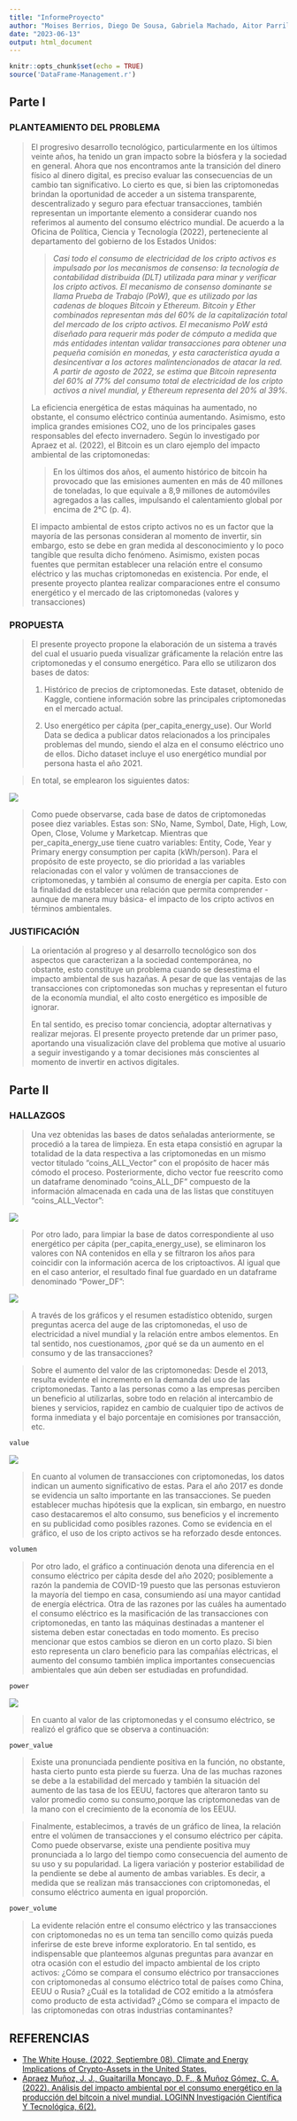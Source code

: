 ```yaml
---
title: "InformeProyecto"
author: "Moises Berrios, Diego De Sousa, Gabriela Machado, Aitor Parrilla"
date: "2023-06-13"
output: html_document
---
```


```r
knitr::opts_chunk$set(echo = TRUE)
source('DataFrame-Management.r')
```

## Parte I

### PLANTEAMIENTO DEL PROBLEMA

>El progresivo desarrollo tecnológico, particularmente en los últimos veinte años, ha tenido un gran impacto sobre la biósfera y la sociedad en general. Ahora que nos encontramos ante la transición del dinero físico al dinero digital, es preciso evaluar las consecuencias de un cambio tan significativo. 
>Lo cierto es que, si bien las criptomonedas brindan la oportunidad de acceder a un sistema transparente, descentralizado y seguro para efectuar transacciones, también representan un importante elemento a considerar cuando nos referimos al aumento del consumo eléctrico mundial. 
De acuerdo a la Oficina de Política, Ciencia y Tecnología (2022), perteneciente al departamento del gobierno de los Estados Unidos: 
>
>>*Casi todo el consumo de electricidad de los cripto activos es impulsado por los mecanismos de consenso: la tecnología de contabilidad distribuida (DLT) utilizada para minar y verificar los cripto activos. El mecanismo de consenso dominante se llama Prueba de Trabajo (PoW), que es utilizado por las cadenas de bloques Bitcoin y Ethereum. Bitcoin y Ether combinados representan más del 60% de la capitalización total del mercado de los cripto activos. El mecanismo PoW está diseñado para requerir más poder de cómputo a medida que más entidades intentan validar transacciones para obtener una pequeña comisión en monedas, y esta característica ayuda a desincentivar a los actores malintencionados de atacar la red. A partir de agosto de 2022, se estima que Bitcoin representa del 60% al 77% del consumo total de electricidad de los cripto activos a nivel mundial, y Ethereum representa del 20% al 39%.*
>
>La eficiencia energética de estas máquinas ha aumentado, no obstante, el consumo eléctrico continúa aumentando. Asimismo, esto implica grandes emisiones CO2, uno de los principales gases responsables del efecto invernadero. Según lo investigado por Apraez et al. (2022), el Bitcoin es un claro ejemplo del impacto ambiental de las criptomonedas: 
>
>> En  los  últimos  dos  años,  el  aumento  histórico  de bitcoin  ha  provocado  que  las emisiones aumenten en más de 40 millones de toneladas, lo que equivale a 8,9 millones de automóviles agregados a las calles, impulsando el calentamiento global por encima de 2°C (p. 4). 
>
>El impacto ambiental de estos cripto activos no es un factor que la mayoría de las personas consideran al momento de invertir, sin embargo, esto se debe en gran medida al desconocimiento y lo poco tangible que resulta dicho fenómeno. Asimismo, existen pocas fuentes que permitan establecer una relación entre el consumo eléctrico y las muchas criptomonedas en existencia. Por ende, el presente proyecto plantea realizar comparaciones entre el consumo energético y el mercado de las criptomonedas (valores y transacciones)



### PROPUESTA

>El presente proyecto propone la elaboración de un sistema a través del cual el usuario pueda visualizar gráficamente la relación entre las criptomonedas y el consumo energético. Para ello se utilizaron dos bases de datos: 
>
>1. Histórico de precios de criptomonedas. Este dataset, obtenido de Kaggle, contiene información sobre las principales criptomonedas en el mercado actual. 
>
>2. Uso energético per cápita (per_capita_energy_use). Our World Data se dedica a publicar datos relacionados a los principales problemas del mundo, siendo el alza en el consumo eléctrico uno de ellos. Dicho dataset incluye el uso energético mundial por persona hasta el año 2021.  

>En total, se emplearon los siguientes datos: 

![](./assets/objetos.png)

>Como puede observarse, cada base de datos de criptomonedas posee diez variables. Estas son: SNo, Name, Symbol, Date, High, Low, Open, Close, Volume y Marketcap. Mientras que per_capita_energy_use tiene cuatro variables: Entity, Code, Year y Primary energy consumption per capita (kWh/person). Para el propósito de este proyecto, se dio prioridad a las variables relacionadas con el valor y volúmen de transacciones de criptomonedas, y también al consumo de energía per capita. Esto con la finalidad de establecer una relación que permita comprender -aunque de manera muy básica- el impacto de los cripto activos en términos ambientales.



### JUSTIFICACIÓN

>La orientación al progreso y al desarrollo tecnológico son dos aspectos que caracterizan a la sociedad contemporánea, no obstante, esto constituye un problema cuando se desestima el impacto ambiental de sus hazañas. A pesar de que las ventajas de las transacciones con criptomonedas son muchas y representan el futuro de la economía mundial, el alto costo energético es imposible de ignorar.
>
>En tal sentido, es preciso tomar conciencia, adoptar alternativas y realizar mejoras. El presente proyecto pretende dar un primer paso, aportando una visualización clave del problema que motive al usuario a seguir investigando y a tomar decisiones más conscientes al momento de invertir en activos digitales. 


## Parte II

### HALLAZGOS

>Una vez obtenidas las bases de datos señaladas anteriormente, se procedió a la tarea de limpieza. En esta etapa consistió en agrupar la totalidad de la data respectiva a las criptomonedas en un mismo vector titulado “coins_ALL_Vector” con el propósito de hacer más cómodo el proceso. Posteriormente, dicho vector fue reescrito como un dataframe denominado “coins_ALL_DF” compuesto de la información almacenada en cada una de las listas que constituyen “coins_ALL_Vector”: 
 
![](./assets/imageDataFrame.png)

>Por otro lado, para limpiar la base de datos correspondiente al uso energético per cápita (per_capita_energy_use), se eliminaron los valores con NA contenidos en ella y se filtraron los años para coincidir con la información acerca de los criptoactivos. Al igual que en el caso anterior, el resultado final fue guardado en un dataframe denominado “Power_DF”: 

![](./assets/imageDataFrame2.png)

>A través de los gráficos y el resumen estadístico obtenido, surgen preguntas acerca del auge de las criptomonedas, el uso de electricidad a nivel mundial y la relación entre ambos elementos. En tal sentido, nos cuestionamos, ¿por qué se da un aumento en el consumo y de las transacciones?

>Sobre el aumento del valor de las criptomonedas: Desde el 2013, resulta evidente el incremento en la demanda del uso de las criptomonedas. Tanto a las personas como a las empresas perciben un beneficio al utilizarlas, sobre todo en relación al intercambio de bienes y servicios, rapidez en cambio de cualquier tipo de activos de forma inmediata y el bajo porcentaje en comisiones por transacción, etc.

```r
value

```

![](./assets/code1.png)

>En cuanto al volumen de transacciones con criptomonedas, los datos indican un aumento significativo de estas. Para el año 2017 es donde se evidencia un salto importante en las transacciones. Se pueden establecer muchas hipótesis que la explican, sin embargo, en nuestro caso destacaremos el alto consumo, sus beneficios y el incremento en su publicidad como posibles razones. Como se evidencia en el gráfico, el uso de los cripto activos se ha reforzado desde entonces. 

```r
volumen

```

>Por otro lado, el gráfico a continuación denota una diferencia en el consumo eléctrico per cápita desde del año 2020; posiblemente a razón la pandemia de COVID-19 puesto que las personas estuvieron la mayoría del tiempo en casa, consumiendo así una mayor cantidad de energía eléctrica. Otra de las razones por las cuáles ha aumentado el consumo eléctrico es la masificación de las transacciones con criptomonedas, en tanto las máquinas destinadas a mantener el sistema deben estar conectadas en todo momento. Es preciso mencionar que estos cambios se dieron en un corto plazo. Si bien esto representa un claro beneficio para las compañías eléctricas, el aumento del consumo también implica importantes consecuencias ambientales que aún deben ser estudiadas en profundidad.

```r
power

```

![](./assets/code2.png)

>En cuanto al valor de las criptomonedas y el consumo eléctrico, se realizó el gráfico que se observa a continuación: 

```r
power_value

```

>Existe una pronunciada pendiente positiva en la función, no obstante, hasta cierto punto esta pierde su fuerza. Una de las muchas razones se debe a la estabilidad del mercado y también la situación del aumento de las tasa de los EEUU, factores que alteraron tanto su valor promedio como su consumo,porque las criptomonedas van de la mano con el crecimiento de la economía de los EEUU. 

>Finalmente, establecimos, a través de un gráfico de línea, la relación entre el volúmen de transacciones y el consumo eléctrico per cápita. Como puede observarse, existe una pendiente positiva muy pronunciada a lo largo del tiempo como consecuencia del aumento de su uso y su popularidad. La ligera variación y posterior estabilidad de la pendiente se debe al aumento de ambas variables. Es decir, a medida que se realizan más transacciones con criptomonedas, el consumo eléctrico aumenta en igual proporción.

```r
power_volume

```

>La evidente relación entre el consumo eléctrico y las transacciones con criptomonedas no es un tema tan sencillo como quizás pueda inferirse de este breve informe exploratorio. En tal sentido, es indispensable que planteemos algunas preguntas para avanzar en otra ocasión con el estudio del impacto ambiental de los cripto activos: ¿Cómo se compara el consumo eléctrico por transacciones con criptomonedas al consumo eléctrico total de países como China, EEUU o Rusia? ¿Cuál es la totalidad de CO2 emitido a la atmósfera como producto de esta actividad? ¿Cómo se compara el impacto de las criptomonedas con otras industrias contaminantes? 


## REFERENCIAS 

- [The White House. (2022, Septiembre 08). Climate and Energy Implications of Crypto-Assets in the United States.]( https://www.whitehouse.gov/ostp/news-updates/2022/09/08/fact-sheet-climate-and-energy-implications-of-crypto-assets-in-the-united-states/)
- [Apraez Muñoz, J. J., Guaitarilla Moncayo, D. F., & Muñoz Gómez, C. A. (2022). Análisis del impacto ambiental por el consumo energético en la producción del bitcoin a nivel mundial. LOGINN Investigación Científica Y Tecnológica, 6(2).]( https://doi.org/10.23850/25907441.4800)
